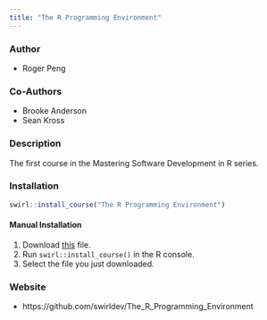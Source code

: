 ```yaml
---
title: "The R Programming Environment"
---
```


### Author

- Roger Peng

### Co-Authors

- Brooke Anderson
- Sean Kross

### Description

The first course in the Mastering Software Development in R
series.

### Installation

```r
swirl::install_course("The R Programming Environment")
```

#### Manual Installation

1. Download [this](http://swirlstats.com/scn/The_R_Programming_Environment.swc) file.
2. Run `swirl::install_course()` in the R console.
3. Select the file you just downloaded.

### Website

- https://github.com/swirldev/The_R_Programming_Environment
